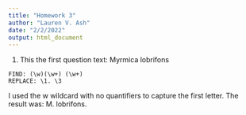 ```yaml
---
title: "Homework 3"
author: "Lauren V. Ash"
date: "2/2/2022"
output: html_document
---
```


1. This the first question text: Myrmica lobrifons

```
FIND: (\w)(\w+) (\w+) 
REPLACE: \1. \3
```
I used the w wildcard with no quantifiers to capture the first letter. The result was: M. lobrifons.




